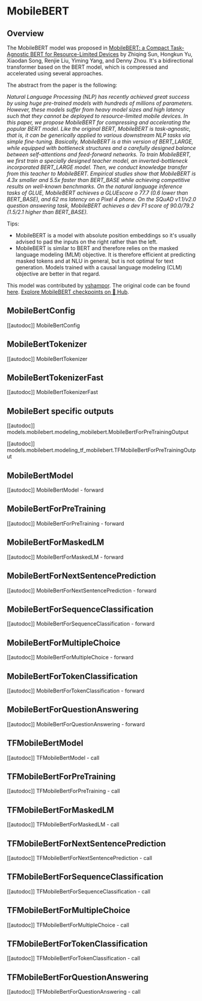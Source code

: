 <!--Copyright 2020 The HuggingFace Team. All rights reserved.

Licensed under the Apache License, Version 2.0 (the "License"); you may not use this file except in compliance with
the License. You may obtain a copy of the License at

http://www.apache.org/licenses/LICENSE-2.0

Unless required by applicable law or agreed to in writing, software distributed under the License is distributed on
an "AS IS" BASIS, WITHOUT WARRANTIES OR CONDITIONS OF ANY KIND, either express or implied. See the License for the
specific language governing permissions and limitations under the License.
-->

# MobileBERT

## Overview

The MobileBERT model was proposed in [MobileBERT: a Compact Task-Agnostic BERT for Resource-Limited Devices](https://arxiv.org/abs/2004.02984) by Zhiqing Sun, Hongkun Yu, Xiaodan Song, Renjie Liu, Yiming Yang, and Denny
Zhou. It's a bidirectional transformer based on the BERT model, which is compressed and accelerated using several
approaches.

The abstract from the paper is the following:

*Natural Language Processing (NLP) has recently achieved great success by using huge pre-trained models with hundreds
of millions of parameters. However, these models suffer from heavy model sizes and high latency such that they cannot
be deployed to resource-limited mobile devices. In this paper, we propose MobileBERT for compressing and accelerating
the popular BERT model. Like the original BERT, MobileBERT is task-agnostic, that is, it can be generically applied to
various downstream NLP tasks via simple fine-tuning. Basically, MobileBERT is a thin version of BERT_LARGE, while
equipped with bottleneck structures and a carefully designed balance between self-attentions and feed-forward networks.
To train MobileBERT, we first train a specially designed teacher model, an inverted-bottleneck incorporated BERT_LARGE
model. Then, we conduct knowledge transfer from this teacher to MobileBERT. Empirical studies show that MobileBERT is
4.3x smaller and 5.5x faster than BERT_BASE while achieving competitive results on well-known benchmarks. On the
natural language inference tasks of GLUE, MobileBERT achieves a GLUEscore o 77.7 (0.6 lower than BERT_BASE), and 62 ms
latency on a Pixel 4 phone. On the SQuAD v1.1/v2.0 question answering task, MobileBERT achieves a dev F1 score of
90.0/79.2 (1.5/2.1 higher than BERT_BASE).*

Tips:

- MobileBERT is a model with absolute position embeddings so it's usually advised to pad the inputs on the right rather
  than the left.
- MobileBERT is similar to BERT and therefore relies on the masked language modeling (MLM) objective. It is therefore
  efficient at predicting masked tokens and at NLU in general, but is not optimal for text generation. Models trained
  with a causal language modeling (CLM) objective are better in that regard.

This model was contributed by [vshampor](https://huggingface.co/vshampor). The original code can be found [here](https://github.com/google-research/mobilebert).
[Explore MobileBERT checkpoints on 🤗 Hub](https://huggingface.co/models?sort=downloads&search=MobileBERT).

## MobileBertConfig

[[autodoc]] MobileBertConfig

## MobileBertTokenizer

[[autodoc]] MobileBertTokenizer

## MobileBertTokenizerFast

[[autodoc]] MobileBertTokenizerFast

## MobileBert specific outputs

[[autodoc]] models.mobilebert.modeling_mobilebert.MobileBertForPreTrainingOutput

[[autodoc]] models.mobilebert.modeling_tf_mobilebert.TFMobileBertForPreTrainingOutput

## MobileBertModel

[[autodoc]] MobileBertModel
    - forward

## MobileBertForPreTraining

[[autodoc]] MobileBertForPreTraining
    - forward

## MobileBertForMaskedLM

[[autodoc]] MobileBertForMaskedLM
    - forward

## MobileBertForNextSentencePrediction

[[autodoc]] MobileBertForNextSentencePrediction
    - forward

## MobileBertForSequenceClassification

[[autodoc]] MobileBertForSequenceClassification
    - forward

## MobileBertForMultipleChoice

[[autodoc]] MobileBertForMultipleChoice
    - forward

## MobileBertForTokenClassification

[[autodoc]] MobileBertForTokenClassification
    - forward

## MobileBertForQuestionAnswering

[[autodoc]] MobileBertForQuestionAnswering
    - forward

## TFMobileBertModel

[[autodoc]] TFMobileBertModel
    - call

## TFMobileBertForPreTraining

[[autodoc]] TFMobileBertForPreTraining
    - call

## TFMobileBertForMaskedLM

[[autodoc]] TFMobileBertForMaskedLM
    - call

## TFMobileBertForNextSentencePrediction

[[autodoc]] TFMobileBertForNextSentencePrediction
    - call

## TFMobileBertForSequenceClassification

[[autodoc]] TFMobileBertForSequenceClassification
    - call

## TFMobileBertForMultipleChoice

[[autodoc]] TFMobileBertForMultipleChoice
    - call

## TFMobileBertForTokenClassification

[[autodoc]] TFMobileBertForTokenClassification
    - call

## TFMobileBertForQuestionAnswering

[[autodoc]] TFMobileBertForQuestionAnswering
    - call
